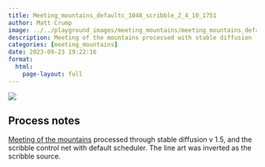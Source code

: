 ```yaml
---
title: Meeting_mountains_defaultc_1048_scribble_2_4_10_1751
author: Matt Crump
image: ../../playground_images/meeting_mountains/meeting_mountains_defaultC_1048_scribble_2_4_10_1751.jpeg
description: Meeting of the mountains processed with stable diffusion
categories: [meeting_mountains]
date: 2023-09-23 19:22:16
format:
  html:
    page-layout: full
---
```


![](../../playground_images/meeting_mountains/meeting_mountains_defaultC_1048_scribble_2_4_10_1751.jpeg)

## Process notes

[Meeting of the mountains](https://www.crumplab.com/things/things/Colorlands/Meeting_Of_The_Mountains.html) processed through stable diffusion v 1.5, and the scribble control net with default scheduler. The line art was inverted as the scribble source.

